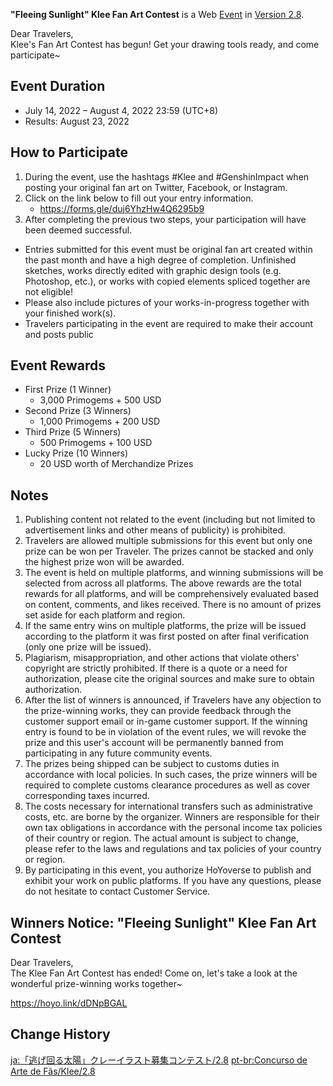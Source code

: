 {{Event
|name              = "Fleeing Sunlight" Klee Fan Art Contest
|image             = Fleeing Sunlight Klee Fan Art Contest.png
|type              = Web
|group             = Submission
|group2            = Fanart
|time_known        = yes
|time_start        = 2022-07-14 12:00:00
|time_start_offset = GMT+8
|time_end          = 2022-08-04 23:59:59
|time_end_offset   = GMT+8
|link              = https://genshin.hoyoverse.com/en/news/detail/22317
}}
'''"Fleeing Sunlight" Klee Fan Art Contest''' is a Web [[Event]] in [[Version 2.8]].

Dear Travelers,<br>
Klee's Fan Art Contest has begun! Get your drawing tools ready, and come participate~

==Event Duration==
* July 14, 2022 – August 4, 2022 23:59 (UTC+8)
* Results: August 23, 2022

==How to Participate==
# During the event, use the hashtags #Klee and #GenshinImpact when posting your original fan art on Twitter, Facebook, or Instagram.
# Click on the link below to fill out your entry information.
#* https://forms.gle/duj6YhzHw4Q6295b9
# After completing the previous two steps, your participation will have been deemed successful.

* Entries submitted for this event must be original fan art created within the past month and have a high degree of completion. Unfinished sketches, works directly edited with graphic design tools (e.g. Photoshop, etc.), or works with copied elements spliced together are not eligible!
* Please also include pictures of your works-in-progress together with your finished work(s).
* Travelers participating in the event are required to make their account and posts public

==Event Rewards==
* First Prize (1 Winner)
** 3,000 Primogems + 500 USD
* Second Prize (3 Winners)
** 1,000 Primogems + 200 USD
* Third Prize (5 Winners)
** 500 Primogems + 100 USD
* Lucky Prize (10 Winners)
** 20 USD worth of Merchandize Prizes

==Notes==
# Publishing content not related to the event (including but not limited to advertisement links and other means of publicity) is prohibited.
# Travelers are allowed multiple submissions for this event but only one prize can be won per Traveler. The prizes cannot be stacked and only the highest prize won will be awarded.
# The event is held on multiple platforms, and winning submissions will be selected from across all platforms. The above rewards are the total rewards for all platforms, and will be comprehensively evaluated based on content, comments, and likes received. There is no amount of prizes set aside for each platform and region.
# If the same entry wins on multiple platforms, the prize will be issued according to the platform it was first posted on after final verification (only one prize will be issued).
# Plagiarism, misappropriation, and other actions that violate others' copyright are strictly prohibited. If there is a quote or a need for authorization, please cite the original sources and make sure to obtain authorization.
# After the list of winners is announced, if Travelers have any objection to the prize-winning works, they can provide feedback through the customer support email or in-game customer support. If the winning entry is found to be in violation of the event rules, we will revoke the prize and this user's account will be permanently banned from participating in any future community events.
# The prizes being shipped can be subject to customs duties in accordance with local policies. In such cases, the prize winners will be required to complete customs clearance procedures as well as cover corresponding taxes incurred.
# The costs necessary for international transfers such as administrative costs, etc. are borne by the organizer. Winners are responsible for their own tax obligations in accordance with the personal income tax policies of their country or region. The actual amount is subject to change, please refer to the laws and regulations and tax policies of your country or region.
# By participating in this event, you authorize HoYoverse to publish and exhibit your work on public platforms. If you have any questions, please do not hesitate to contact Customer Service.

==Winners Notice: "Fleeing Sunlight" Klee Fan Art Contest==
Dear Travelers,<br>The Klee Fan Art Contest has ended! Come on, let's take a look at the wonderful prize-winning works together~

https://hoyo.link/dDNpBGAL

==Change History==
{{Change History|2.8}}

[[ja:「逃げ回る太陽」クレーイラスト募集コンテスト/2.8]]
[[pt-br:Concurso de Arte de Fãs/Klee/2.8]]